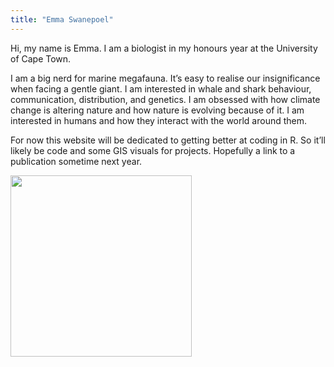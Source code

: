 ```yaml
---
title: "Emma Swanepoel"
---
```


Hi, my name is Emma. I am a biologist in my honours year at the University of Cape Town.

I am a big nerd for marine megafauna. It's easy to realise our insignificance when facing a gentle giant. I am interested in whale and shark behaviour, communication, distribution, and genetics. I am obsessed with how climate change is altering nature and how nature is evolving because of it. I am interested in humans and how they interact with the world around them.

For now this website will be dedicated to getting better at coding in R. So it'll likely be code and some GIS visuals for projects. Hopefully a link to a publication sometime next year.

![](images/WhatsApp%20Image%202024-02-24%20at%2014.19.22.jpeg){width="290"}
